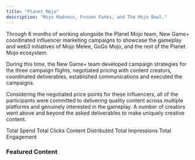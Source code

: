 ```yaml
---
title: "Planet Mojo"
description: "Mojo Madness, Frozen Fates, and The Mojo Bowl."
---
```


Through 6 months of working alongside the Planet Mojo team, New Game+ coordinated influencer marketing campaigns to showcase the gameplay and web3 initiatives of Mojo Melee, GoGo Mojo, and the rest of the Planet Mojo ecosystem.&#x20;

During this time, the New Game+ team developed campaign strategies for the three campaign flights, negotiated pricing with content creators, coordinated deliverables, established communications and executed the campaigns.

Considering the negotiated price points for these influencers, all of the participants were committed to delivering quality content across multiple platforms and genuinely interested in the gameplay. A number of creators went above and beyond the asked deliverables to make uniquely creative content.

<CardGroup cols={2}>
  <Card title="$85,000" icon="money-bill-transfer">
    Total Spend
  </Card>

  <Card title="18,456+" icon="arrow-pointer">
    Total Clicks
  </Card>
</CardGroup>

<CardGroup cols={3}>
  <Card title="258+" icon="video">
    Content Distributed
  </Card>

  <Card title="675,000+" icon="eye">
    Total Impressions
  </Card>

  <Card title="45,300+" icon="comment">
    Total Engagement
  </Card>
</CardGroup>

### Featured Content